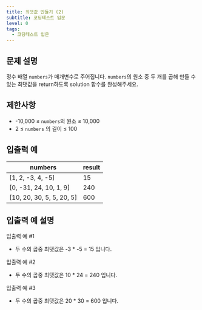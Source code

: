 ```yaml
---
title: 최댓값 만들기 (2)
subtitle: 코딩테스트 입문
level: 0
tags:
  - 코딩테스트 입문
---
```


## 문제 설명

정수 배열 `numbers`가 매개변수로 주어집니다. `numbers`의 원소 중 두 개를 곱해 만들 수 있는 최댓값을 return하도록 solution 함수를 완성해주세요.

## 제한사항

- -10,000 ≤ `numbers`의 원소 ≤ 10,000
- 2 ≤ `numbers` 의 길이 ≤ 100

## 입출력 예

| numbers                     | result |
| --------------------------- | ------ |
| \[1, 2, -3, 4, -5\]         | 15     |
| \[0, -31, 24, 10, 1, 9\]    | 240    |
| \[10, 20, 30, 5, 5, 20, 5\] | 600    |

## 입출력 예 설명

입출력 예 #1

- 두 수의 곱중 최댓값은 -3 \* -5 = 15 입니다.

입출력 예 #2

- 두 수의 곱중 최댓값은 10 \* 24 = 240 입니다.

입출력 예 #3

- 두 수의 곱중 최댓값은 20 \* 30 = 600 입니다.
